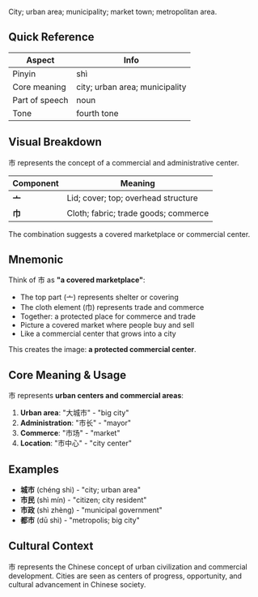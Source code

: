 City; urban area; municipality; market town; metropolitan area.

## Quick Reference

| Aspect         | Info                                 |
| -------------- | ------------------------------------ |
| Pinyin         | shì                                  |
| Core meaning   | city; urban area; municipality      |
| Part of speech | noun                                 |
| Tone           | fourth tone                          |

## Visual Breakdown

市 represents the concept of a commercial and administrative center.

| Component | Meaning                                    |
| --------- | ------------------------------------------ |
| **亠**    | Lid; cover; top; overhead structure       |
| **巾**    | Cloth; fabric; trade goods; commerce      |

The combination suggests a covered marketplace or commercial center.

## Mnemonic

Think of 市 as **"a covered marketplace"**:

- The top part (亠) represents shelter or covering
- The cloth element (巾) represents trade and commerce
- Together: a protected place for commerce and trade
- Picture a covered market where people buy and sell
- Like a commercial center that grows into a city

This creates the image: **a protected commercial center**.

## Core Meaning & Usage

市 represents **urban centers and commercial areas**:

1. **Urban area**: "大城市" - "big city"
2. **Administration**: "市长" - "mayor"
3. **Commerce**: "市场" - "market"
4. **Location**: "市中心" - "city center"

## Examples

- **城市** (chéng shì) - "city; urban area"
- **市民** (shì mín) - "citizen; city resident"
- **市政** (shì zhèng) - "municipal government"
- **都市** (dū shì) - "metropolis; big city"

## Cultural Context

市 represents the Chinese concept of urban civilization and commercial development. Cities are seen as centers of progress, opportunity, and cultural advancement in Chinese society.
